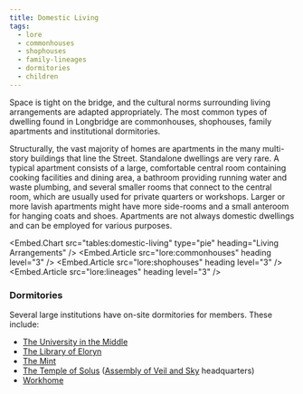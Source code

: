 ```yaml
---
title: Domestic Living
tags:
  - lore
  - commonhouses
  - shophouses
  - family-lineages
  - dormitories
  - children
---
```

Space is tight on the bridge, and the cultural norms surrounding living
arrangements are adapted appropriately. The most common types of dwelling found
in Longbridge are commonhouses, shophouses, family apartments and institutional
dormitories.

Structurally, the vast majority of homes are apartments in the many multi-story
buildings that line the Street. Standalone dwellings are very rare. A typical
apartment consists of a large, comfortable central room containing cooking
facilities and dining area, a bathroom providing running water and waste
plumbing, and several smaller rooms that connect to the central room, which are
usually used for private quarters or workshops. Larger or more lavish
apartments might have more side-rooms and a small anteroom for hanging coats
and shoes. Apartments are not always domestic dwellings and can be employed for
various purposes.

<Embed.Chart src="tables:domestic-living" type="pie" heading="Living Arrangements" />
<Embed.Article src="lore:commonhouses" heading level="3" />
<Embed.Article src="lore:shophouses"   heading level="3" />
<Embed.Article src="lore:lineages"     heading level="3" />

### Dormitories
Several large institutions have on-site dormitories for members. These include:
- [The University in the Middle](location:university-in-the-middle)
- [The Library of Eloryn](location:the-library-of-eloryn)
- [The Mint](location:the-mint)
- [The Temple of Solus](location:the-temple-of-solus) ([Assembly of Veil and Sky](lore:assembly-of-veil-and-sky) headquarters)
- [Workhome](location:workhome)
